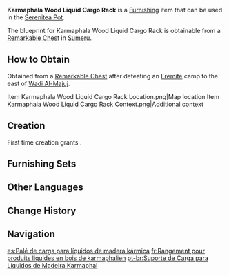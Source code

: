 {{Furnishing Infobox
|id             = 373152
|image          = Item Karmaphala Wood Liquid Cargo Rack.png
|category       = Landscape
|subcategory    = Large Object
|quality        = 3
|adeptal_energy = 60
|load           = 65
|reduced_load   = 47
|description    = A shelf made from [[Karmaphala Wood]] with nine large clay pots snugly arranged on top. The tightly sealed clay pots are used for transporting liquid [[Sumeru]] specialties such as [[Zaytun Peach]] juice, spice extract, and fertilizers. Apart from keeping its contents safe for extended periods of time, there is one other purpose for these intricately designed clay pots &mdash; many customers would buy the clay pots along with their liquid goods, and some even inquired about better designs. Therefore, merchants have begun to regard these clay containers as goods as well, replacing the usual pots with all kinds of elegantly designed ones.
|mention        = 
|blueprint      = Remarkable Chest
|source1        = 
}}
'''Karmaphala Wood Liquid Cargo Rack''' is a [[Furnishing]] item that can be used in the [[Serenitea Pot]].

The blueprint for Karmaphala Wood Liquid Cargo Rack is obtainable from a [[Remarkable Chest]] in [[Sumeru]].

==How to Obtain==
Obtained from a [[Remarkable Chest]] after defeating an [[Eremite]] camp to the east of [[Wadi Al-Majuj]].
<gallery>
Item Karmaphala Wood Liquid Cargo Rack Location.png|Map location
Item Karmaphala Wood Liquid Cargo Rack Context.png|Additional context
</gallery>

==Creation==
First time creation grants {{Item|Trust|24|x=60}}.
{{Recipe
|type = Creation
|time = 14h
|Karmaphala Wood = 8
|Iron Chunk = 4
|sort = Karmaphala Wood;Iron Chunk
}}

==Furnishing Sets==
{{Craft Usage|type=Furnishing Set}}

==Other Languages==
{{Other Languages
|en      = Karmaphala Wood Liquid Cargo Rack
|zhs     = 业果木远海液货货架
|zhs_rm  = Yèguǒ-mù Yuǎnhǎi Yèhuò Huòjià
|zht     = 業果木遠海液貨貨架
|zht_rm  = Yèguǒ-mù Yuǎnhǎi Yèhuò Huòjià
|zh_tl   = 
|ja      = 業果の遠海液体商品棚
|ja_rm   = Gouka no Enkai Ekitai Shouhinhou{{Assumed}}
|ja_tl   = 
|ko      = 카르마팔라 나무 원양 화물선의 선반
|ko_rm   = Kareumapalla Namu Wonyang Hwamulseon-ui Seonban
|ko_tl   = Karmaphala Tree Ocean Carrier's Rack
|es      = Palé de carga para líquidos de madera kármica
|es_tl   = Karmic Wood Liquid Cargo Pallet
|fr      = Rangement pour produits liquides en bois de karmaphalien
|fr_tl   = Liquid Product Storage Unit in Karmaphala Wood
|ru      = Подставка для жидких грузов из древесины кармафалы
|ru_tl   = Karmaphala Wood Support for Liquid Cargo
|th      = ชั้นวางสินค้าของเหลวไม้ Karmaphala
|th_rm   = 
|th_tl   = 
|vi      = Kệ Hàng Chất Lỏng Hàng Hải Gỗ Karmaphala
|vi_tl   = 
|de      = Karmaphala-Holzregal für Flüssigwaren aus dem offenen Meer
|de_tl   = Karmaphala Wood Shelf for Liquid Goods From the Open Sea
|id      = Rak Kargo Cair Kayu Karmaphala
|id_tl   = Karmaphala Wood Liquid Cargo Rack
|pt      = Suporte de Carga para Líquidos de Madeira Karmaphal
|pt_tl   = 
|tr      = Karmaphala Kütüğü Sıvı Yük Askısı
|tr_tl   = 
|it      = Portaliquidi in legno di Karmaphala
|it_tl   = Karmaphala Wood Liquid Carrier
}}

==Change History==
{{Change History|3.4}}

==Navigation==
{{Furnishing Navbox|exterior}}

[[es:Palé de carga para líquidos de madera kármica]]
[[fr:Rangement pour produits liquides en bois de karmaphalien]]
[[pt-br:Suporte de Carga para Líquidos de Madeira Karmaphal]]